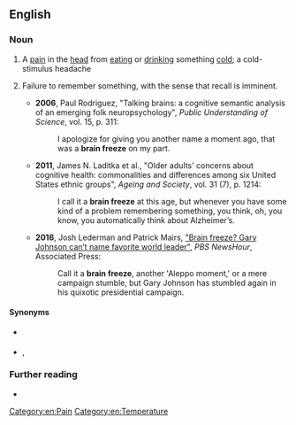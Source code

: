 ==English==

===Noun===
{{en-noun|-|s}}

# {{lb|en|informal}} A [[pain]] in the [[head]] from [[eating]] or [[drinking]] something [[cold]]; a cold-stimulus headache
# {{lb|en|psychology}} Failure to remember something, with the sense that recall is imminent.
#* '''2006''', Paul Rodriguez, "Talking brains: a cognitive semantic analysis of an emerging folk neuropsychology", ''Public Understanding of Science'', vol. 15, p. 311:
#*: I apologize for giving you another name a moment ago, that was a '''brain freeze''' on my part.
#* '''2011''', James N. Laditka et al., "Older adults' concerns about cognitive health: commonalities and differences among six United States ethnic groups", ''Ageing and Society'', vol. 31 (7), p. 1214:
#*: I call it a '''brain freeze''' at this age, but whenever you have some kind of a problem remembering something, you think, oh, you know, you automatically think about Alzheimer’s.
#* '''2016''', Josh Lederman and Patrick Mairs,  [https://www.pbs.org/newshour/politics/brain-freeze-gary-johnson-cant-name-favorite-world-leader "Brain freeze? Gary Johnson can’t name favorite world leader"], ''PBS NewsHour'', Associated Press:
#*: Call it a '''brain freeze''', another 'Aleppo moment,' or a mere campaign stumble, but Gary Johnson has stumbled again in his quixotic presidential campaign.

====Synonyms====
* {{s|pain in the head}} {{l|en|ice cream headache}}
* {{s|failure to remember}} {{l|en|tip of the tongue}}, {{l|en|presque vu}}

===Further reading===
* {{pedia|Ice-cream headache}} <br />

[[Category:en:Pain]]
[[Category:en:Temperature]]